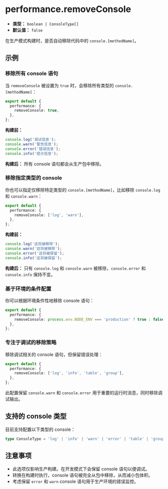 # performance.removeConsole

- **类型：** `boolean | ConsoleType[]`
- **默认值：** `false`

在生产模式构建时，是否自动移除代码中的 `console.[methodName]`。

## 示例

### 移除所有 console 语句

当 `removeConsole` 被设置为 `true` 时，会移除所有类型的 `console.[methodName]`：

```ts title="rsbuild.config.ts"
export default {
  performance: {
    removeConsole: true,
  },
};
```

**构建前：**

```js
console.log('调试信息');
console.warn('警告信息');
console.error('错误信息');
console.info('提示信息');
```

**构建后：** 所有 console 语句都会从生产包中移除。

### 移除指定类型的 console

你也可以指定仅移除特定类型的 `console.[methodName]`，比如移除 `console.log` 和 `console.warn`：

```ts title="rsbuild.config.ts"
export default {
  performance: {
    removeConsole: ['log', 'warn'],
  },
};
```

**构建前：**

```js
console.log('这将被移除');
console.warn('这将被移除');
console.error('这将被保留');
console.info('这将被保留');
```

**构建后：** 只有 `console.log` 和 `console.warn` 被移除，`console.error` 和 `console.info` 保持不变。

### 基于环境的条件配置

你可以根据环境条件性地移除 console 语句：

```ts title="rsbuild.config.ts"
export default {
  performance: {
    removeConsole: process.env.NODE_ENV === 'production' ? true : false,
  },
};
```

### 专注于调试的移除策略

移除调试相关的 console 语句，但保留错误处理：

```ts title="rsbuild.config.ts"
export default {
  performance: {
    removeConsole: ['log', 'info', 'table', 'group'],
  },
};
```

此配置保留 `console.warn` 和 `console.error` 用于重要的运行时消息，同时移除调试输出。

## 支持的 console 类型

目前支持配置以下类型的 console：

```ts
type ConsoleType = 'log' | 'info' | 'warn' | 'error' | 'table' | 'group';
```

## 注意事项

- 此选项仅影响生产构建。在开发模式下会保留 console 语句以便调试。
- 转换在构建时执行，console 语句被完全从包中移除，从而减小包体积。
- 考虑保留 `error` 和 `warn` console 语句用于生产环境的错误监控。
